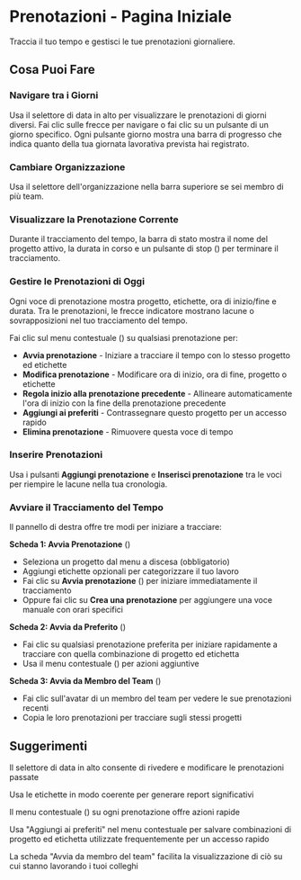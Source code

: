 # Prenotazioni - Pagina Iniziale

Traccia il tuo tempo e gestisci le tue prenotazioni giornaliere.

## Cosa Puoi Fare

### Navigare tra i Giorni
Usa il selettore di data in alto per visualizzare le prenotazioni di giorni diversi. Fai clic sulle frecce per navigare o fai clic su un pulsante di un giorno specifico. Ogni pulsante giorno mostra una barra di progresso che indica quanto della tua giornata lavorativa prevista hai registrato.

### Cambiare Organizzazione
Usa il selettore dell'organizzazione nella barra superiore se sei membro di più team.

### Visualizzare la Prenotazione Corrente
Durante il tracciamento del tempo, la barra di stato mostra il nome del progetto attivo, la durata in corso e un pulsante di stop (<Icon name="Square" />) per terminare il tracciamento.

### Gestire le Prenotazioni di Oggi
Ogni voce di prenotazione mostra progetto, etichette, ora di inizio/fine e durata. Tra le prenotazioni, le frecce indicatore mostrano lacune o sovrapposizioni nel tuo tracciamento del tempo.

Fai clic sul menu contestuale (<Icon name="EllipsisVertical" />) su qualsiasi prenotazione per:
- **Avvia prenotazione** - Iniziare a tracciare il tempo con lo stesso progetto ed etichette
- **Modifica prenotazione** - Modificare ora di inizio, ora di fine, progetto o etichette
- **Regola inizio alla prenotazione precedente** - Allineare automaticamente l'ora di inizio con la fine della prenotazione precedente
- **Aggiungi ai preferiti** - Contrassegnare questo progetto per un accesso rapido
- **Elimina prenotazione** - Rimuovere questa voce di tempo

### Inserire Prenotazioni
Usa i pulsanti **Aggiungi prenotazione** e **Inserisci prenotazione** tra le voci per riempire le lacune nella tua cronologia.

### Avviare il Tracciamento del Tempo
Il pannello di destra offre tre modi per iniziare a tracciare:

**Scheda 1: Avvia Prenotazione** (<Icon name="Clock" />)
- Seleziona un progetto dal menu a discesa (obbligatorio)
- Aggiungi etichette opzionali per categorizzare il tuo lavoro
- Fai clic su **Avvia prenotazione** (<Icon name="PlayCircle" />) per iniziare immediatamente il tracciamento
- Oppure fai clic su **Crea una prenotazione** per aggiungere una voce manuale con orari specifici

**Scheda 2: Avvia da Preferito** (<Icon name="Star" />)
- Fai clic su qualsiasi prenotazione preferita per iniziare rapidamente a tracciare con quella combinazione di progetto ed etichetta
- Usa il menu contestuale (<Icon name="EllipsisVertical" />) per azioni aggiuntive

**Scheda 3: Avvia da Membro del Team** (<Icon name="Users" />)
- Fai clic sull'avatar di un membro del team per vedere le sue prenotazioni recenti
- Copia le loro prenotazioni per tracciare sugli stessi progetti

## Suggerimenti

<Tip>Il selettore di data in alto consente di rivedere e modificare le prenotazioni passate</Tip>

<Tip>Usa le etichette in modo coerente per generare report significativi</Tip>

<Tip>Il menu contestuale (<Icon name="EllipsisVertical" />) su ogni prenotazione offre azioni rapide</Tip>

<Tip>Usa "Aggiungi ai preferiti" nel menu contestuale per salvare combinazioni di progetto ed etichetta utilizzate frequentemente per un accesso rapido</Tip>

<Tip>La scheda "Avvia da membro del team" facilita la visualizzazione di ciò su cui stanno lavorando i tuoi colleghi</Tip>
